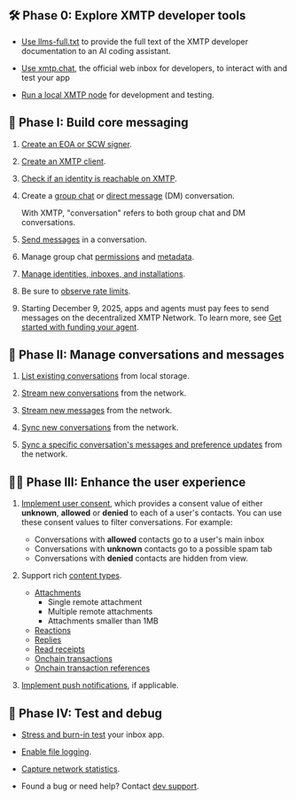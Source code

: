 ## 🛠️ Phase 0: Explore XMTP developer tools

- [Use llms-full.txt](/intro/build-with-llms) to provide the full text of the XMTP developer documentation to an AI coding assistant.

- [Use xmtp.chat](https://xmtp.chat), the official web inbox for developers, to interact with and test your app

- [Run a local XMTP node](https://github.com/xmtp/xmtp-local-node/tree/main) for development and testing.

## 💬 Phase I: Build core messaging

1. [Create an EOA or SCW signer](/inboxes/create-a-signer#create-a-eoa-or-scw-signer).

2. [Create an XMTP client](/inboxes/create-a-client).

3. [Check if an identity is reachable on XMTP](/inboxes/create-conversations#check-if-an-identity-is-reachable).

4. Create a [group chat](/inboxes/create-conversations#create-a-new-group-chat) or [direct message](/inboxes/create-conversations#create-a-new-dm) (DM) conversation. 
   
   With XMTP, "conversation" refers to both group chat and DM conversations.

5. [Send messages](/inboxes/send-messages) in a conversation.

6. Manage group chat [permissions](/inboxes/group-permissions) and [metadata](/inboxes/group-metadata).

7. [Manage identities, inboxes, and installations](/inboxes/manage-inboxes).

8. Be sure to [observe rate limits](/inboxes/rate-limits).

9. Starting December 9, 2025, apps and agents must pay fees to send messages on the decentralized XMTP Network. To learn more, see [Get started with funding your agent](/fund-apps/get-started).

## 📩 Phase II: Manage conversations and messages

1. [List existing conversations](/inboxes/list#list-existing-conversations) from local storage.

2. [Stream new conversations](/inboxes/stream#stream-all-group-chats-and-dms) from the network.

3. [Stream new messages](/inboxes/stream#stream-all-group-chat-and-dm-messages-and-preferences) from the network.

4. [Sync new conversations](/inboxes/sync-and-syncall#sync-new-conversations) from the network.

5. [Sync a specific conversation's messages and preference updates](/inboxes/sync-and-syncall#sync-a-specific-conversation) from the network.

## 💅🏽 Phase III: Enhance the user experience

1. [Implement user consent](/inboxes/user-consent/support-user-consent), which provides a consent value of either **unknown**, **allowed** or **denied** to each of a user's contacts. You can use these consent values to filter conversations. For example:
   
   - Conversations with **allowed** contacts go to a user's main inbox
   - Conversations with **unknown** contacts go to a possible spam tab
   - Conversations with **denied** contacts are hidden from view.
  
2. Support rich [content types](/inboxes/content-types/content-types).
   
   - [Attachments](/inboxes/content-types/attachments)
     - Single remote attachment
     - Multiple remote attachments
     - Attachments smaller than 1MB
   - [Reactions](/inboxes/content-types/reactions)
   - [Replies](/inboxes/content-types/replies)
   - [Read receipts](/inboxes/content-types/read-receipts)
   - [Onchain transactions](/inboxes/content-types/transactions)
   - [Onchain transaction references](/inboxes/content-types/transaction-refs)

3. [Implement push notifications](/inboxes/push-notifs/understand-push-notifs), if applicable.

## 🧪 Phase IV: Test and debug

- [Stress and burn-in test](/inboxes/debug-your-app#xmtp-debug) your inbox app.

- [Enable file logging](/inboxes/debug-your-app#file-logging).

- [Capture network statistics](/inboxes/debug-your-app#network-statistics).

- Found a bug or need help? Contact [dev support](/intro/dev-support).
